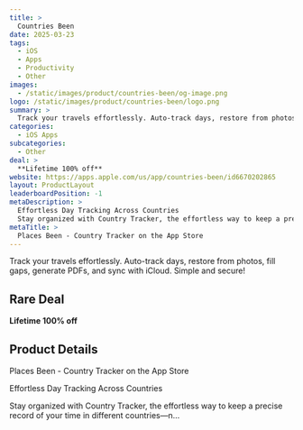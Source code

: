 ```yaml
---
title: >
  Countries Been
date: 2025-03-23
tags:
  - iOS
  - Apps
  - Productivity
  - Other
images:
  - /static/images/product/countries-been/og-image.png
logo: /static/images/product/countries-been/logo.png
summary: >
  Track your travels effortlessly. Auto-track days, restore from photos, fill gaps, generate PDFs, and sync with iCloud. Simple and secure!
categories:
  - iOS Apps
subcategories:
  - Other
deal: >
  **Lifetime 100% off**
website: https://apps.apple.com/us/app/countries-been/id6670202865
layout: ProductLayout
leaderboardPosition: -1
metaDescription: >
  Effortless Day Tracking Across Countries
  Stay organized with Country Tracker, the effortless way to keep a precise record of your time in different countries—n…
metaTitle: >
  ‎Places Been - Country Tracker on the App Store
---
```

Track your travels effortlessly. Auto-track days, restore from photos, fill gaps, generate PDFs, and sync with iCloud. Simple and secure!

## Rare Deal

**Lifetime 100% off**

## Product Details

‎Places Been - Country Tracker on the App Store

Effortless Day Tracking Across Countries

Stay organized with Country Tracker, the effortless way to keep a precise record of your time in different countries—n…
